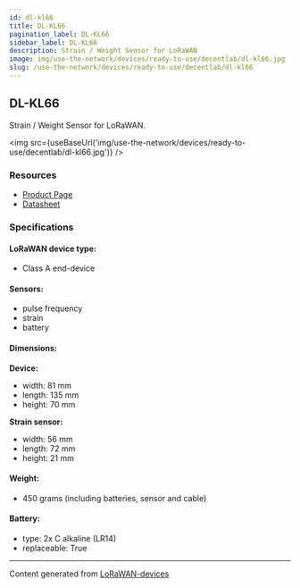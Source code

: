 ```yaml
---
id: dl-kl66
title: DL-KL66
pagination_label: DL-KL66
sidebar_label: DL-KL66
description: Strain / Weight Sensor for LoRaWAN
image: img/use-the-network/devices/ready-to-use/decentlab/dl-kl66.jpg
slug: /use-the-network/devices/ready-to-use/decentlab/dl-kl66
---
```



## DL-KL66

Strain / Weight Sensor for LoRaWAN.

<img src={useBaseUrl('img/use-the-network/devices/ready-to-use/decentlab/dl-kl66.jpg')} />

### Resources

- [Product Page](https://www.decentlab.com/products/strain-/-weight-sensor-for-lorawan)
- [Datasheet](https://cdn.decentlab.com/download/datasheets/Decentlab-DL-KL66-datasheet.pdf)

### Specifications

#### LoRaWAN device type:

- Class A end-device

#### Sensors:

- pulse frequency
- strain
- battery

#### Dimensions:

**Device:**

- width: 81 mm
- length: 135 mm
- height: 70 mm


**Strain sensor:**

- width: 56 mm
- length: 72 mm
- height: 21 mm

#### Weight:

- 450 grams (including batteries, sensor and cable)

#### Battery:

- type: 2x C alkaline (LR14)
- replaceable: True

---

Content generated from [LoRaWAN-devices](https://github.com/TheThingsNetwork/lorawan-devices)
